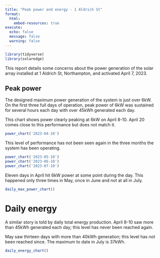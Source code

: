 ```yaml
---
title: "Peak power and energy - 1 Aldrich St"
format:
  html:
    embed-resources: true
execute:
  echo: false
  message: false
  warning: false
---
```


```r
library(tidyverse)
library(solaredge)

```

This report details some concerns about the power generation of the 
solar array installed at 1 Aldrich St, Northampton, and activated 
April 7, 2023.

## Peak power

The designed maximum power generation of the system is just over 6kW. 
On the first three full days of operation, peak power of 6kW was sustained for several hours each day with over 45kWh generated each day.

This chart shows power clearly peaking at 6kW on April 8-10. April 20
comes close to this performance but does not match it.

```r
power_chart('2023-04-10')
```

This level of performance has not been seen again in the three months 
the system has been operating.

```r
power_chart('2023-05-10')
power_chart('2023-06-10')
power_chart('2023-07-10')
```

Eleven days in April hit 6kW power at some point during the day. 
This happened only three times in May, once in June and not at all in July.

```r
daily_max_power_chart()
```

# Daily energy

A similar story is told by daily total energy production. April 8-10 saw
more than 45kWh generated each day; this level has never been reached again.

May saw thirteen days with more than 40kWh generation; this level has not been
reached since. The maximum to date in July is 37kWh.

```r
daily_energy_chart()
```

